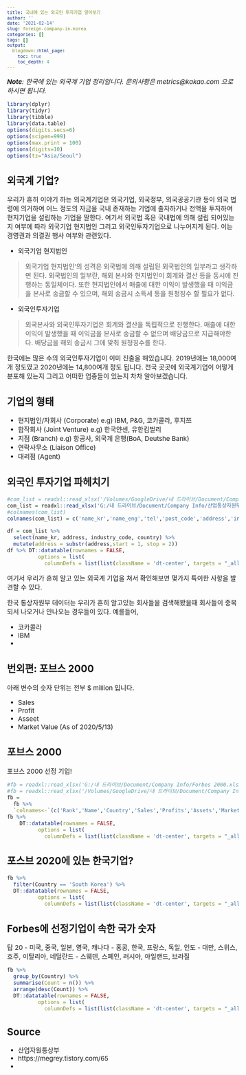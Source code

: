 ```yaml
---
title: 국내에 있는 외국인 투자기업 알아보기
author: ''
date: '2021-02-14'
slug: foreign-company-in-korea
categories: []
tags: []
output:
  blogdown::html_page:
    toc: true
    toc_depth: 4
---
```


<style type="text/css">

body, td {
   font-size: 15px;
}
code.r{
  font-size: 12px;
}
pre {
  font-size: 12px
}
</style>

*__Note__: 한국에 있는 외국계 기업 정리입니다. 문의사항은 metrics@kakao.com 으로 하시면 됩니다.*

```r
library(dplyr)
library(tidyr)
library(tibble)
library(data.table)
options(digits.secs=6)
options(scipen=999)
options(max.print = 100)
options(digits=10)
options(tz="Asia/Seoul")
```

## 외국계 기업?

우리가 흔히 이야기 하는 외국계기업은 외국기업, 외국정부, 외국공공기관 등이 외국 법령에 의거하여 어느 정도의 자금을 국내 존재하는 기업에 출자하거나 전액을 투자하여 현지기업을 설립하는 기업을 말한다. 여기서 외국법 혹은 국내법에 의해 설립 되어있는지 여부에 따라 외국기업 현지법인 그리고 외국인투자기업으로 나누어지게 된다. 이는 경영권과 의결권 행사 여부와 관련있다. 

- 외국기업 현지법인

> 외국기업 현지법인'의 성격은 외국법에 의해 설립된 외국법인의 일부라고 생각하면 된다. 외국법인의 일부란, 해외 본사와 현지법인이 회계와 결산 등을 동시에 진행하는 동일체이다. 또한 현지법인에서 매출에 대한 이익이 발생했을 때 이익금을 본사로 송금할 수 있으며, 해외 송금시 소득세 등을 원청징수 할 필요가 없다.

- 외국인투자기업

> 외국본사와 외국인투자기업은 회계와 결산을 독립적으로 진행한다. 매출에 대한 이익이 발생했을 때 이익금을 본사로 송금할 수 없으며 배당금으로 지급해야한다. 배당금을 해외 송금시 그에 맞춰 원청징수를 한다.

한국에는 많은 수의 외국인투자기업이 이미 진출을 해있습니다. 2019년에는 18,000여개 정도였고 2020년에는 14,800여개 정도 됩니다. 전국 곳곳에 외국계기업이 어떻게 분포해 있는지 그리고 어떠한 업종들이 있는지 차차 알아보겠습니다. 

## 기업의 형태

- 현지법인/자회사 (Corporate)
    e.g) IBM, P&G, 코카콜라, 후지쯔
- 합작회사 (Joint Venture) 
    e.g) 한국얀센, 유한킴벌리
- 지점 (Branch)
    e.g) 항공사, 외국계 은행(BoA, Deutshe Bank)
- 연락사무소 (Liaison Office)
- 대리점 (Agent)

## 외국인 투자기업 파헤치기

```r
#com_list = readxl::read_xlsx('/Volumes/GoogleDrive/내 드라이브/Document/Company Info/산업통상자원부_외국계기업.xlsx')
com_list = readxl::read_xlsx('G:/내 드라이브/Document/Company Info/산업통상자원부_외국계기업.xlsx')
#colnames(com_list)
colnames(com_list) = c('name_kr','name_eng','tel','post_code','address','industry_specific_name','industry_name', 'industry_code', 'init_date','rep_sector', 'country', 'type')

df = com_list %>%
  select(name_kr, address, industry_code, country) %>%
  mutate(address = substr(address,start = 1, stop = 2))
df %>% DT::datatable(rownames = FALSE,
          options = list(
            columnDefs = list(list(className = 'dt-center', targets = "_all")))) 
```

여기서 우리가 흔히 알고 있는 외국계 기업을 쳐서 확인해보면 몇가지 특이한 사항을 발견할 수 있다. 



한국 통상자원부 데이터는 우리가 흔히 알고있는 회사들을 검색해봤을때 회사들이 중복되서 나오거나 안나오는 경우들이 있다. 예를들어, 

- 코카콜라
- IBM
- 



## 번외편: 포브스 2000

아래 변수의 숫자 단위는 전부 $ million 입니다.

- Sales
- Profit
- Asseet
- Market Value (As of 2020/5/13)

## 포브스 2000

포브스 2000 선정 기업!

```r
#fb = readxl::read_xlsx('G:/내 드라이브/Document/Company Info/Forbes 2000.xlsx')
#fb = readxl::read_xlsx('/Volumes/GoogleDrive/내 드라이브/Document/Company Info/Forbes 2000.xlsx')
fb =
  fb %>%
  `colnames<-`(c('Rank','Name','Country','Sales','Profits','Assets','Market Value'))
fb %>%
    DT::datatable(rownames = FALSE,
          options = list(
            columnDefs = list(list(className = 'dt-center', targets = "_all")))) 

```


## 포스브 2020에 있는 한국기업?

```r
fb %>% 
  filter(Country == 'South Korea') %>%
  DT::datatable(rownames = FALSE,
          options = list(
            columnDefs = list(list(className = 'dt-center', targets = "_all")))) 
```

## Forbes에 선정기업이 속한 국가 숫자

탑 20
- 미국, 중국, 일본, 영국, 캐나다 
- 홍콩, 한국, 프랑스, 독일, 인도
- 대만, 스위스, 호주, 이탈리아, 네덜란드
- 스웨덴, 스페인, 러시아, 아일랜드, 브라질

```r
fb %>% 
  group_by(Country) %>%
  summarise(Count = n()) %>%
  arrange(desc(Count)) %>%
  DT::datatable(rownames = FALSE,
          options = list(
            columnDefs = list(list(className = 'dt-center', targets = "_all")))) 
```


## Source

- 산업자원통상부
- https://megrey.tistory.com/65
- 




